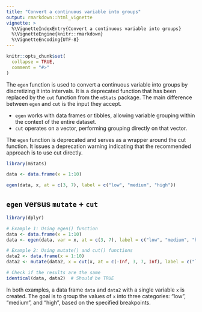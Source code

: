 ```yaml
---
title: "Convert a continuous variable into groups"
output: rmarkdown::html_vignette
vignette: >
  %\VignetteIndexEntry{Convert a continuous variable into groups}
  %\VignetteEngine{knitr::rmarkdown}
  %\VignetteEncoding{UTF-8}
---
```


```r
knitr::opts_chunk$set(
  collapse = TRUE,
  comment = "#>"
)
```

The `egen` function is used to convert a continuous variable into groups by discretizing it into intervals. It is a deprecated function that has been replaced by the `cut` function from the `mStats` package. The main difference between `egen` and `cut` is the input they accept.

- `egen` works with data frames or tibbles, allowing variable grouping within the context of the entire dataset.
- `cut` operates on a vector, performing grouping directly on that vector.

The `egen` function is deprecated and serves as a wrapper around the cut function. It issues a deprecation warning indicating that the recommended approach is to use cut directly.

```r
library(mStats)

data <- data.frame(x = 1:10)

egen(data, x, at = c(3, 7), label = c("low", "medium", "high"))

```

## `egen` versus `mutate` + `cut`

```r
library(dplyr)

# Example 1: Using egen() function
data <- data.frame(x = 1:10)
data <- egen(data, var = x, at = c(3, 7), label = c("low", "medium", "high"))

# Example 2: Using mutate() and cut() functions
data2 <- data.frame(x = 1:10)
data2 <- mutate(data2, x = cut(x, at = c(-Inf, 3, 7, Inf), label = c("low", "medium", "high")))

# Check if the results are the same
identical(data, data2)  # Should be TRUE
```

In both examples, a data frame `data` and `data2` with a single variable `x` is created. The goal is to group the values of `x` into three categories: "low", "medium", and "high", based on the specified breakpoints.
